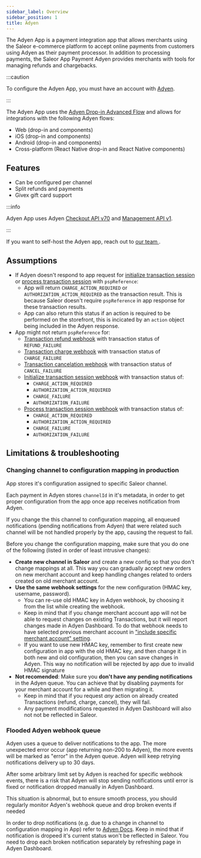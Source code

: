 ```yaml
---
sidebar_label: Overview
sidebar_position: 1
title: Adyen
---
```



<AppMetadata minSaleorVersion="3.14" />

The Adyen App is a payment integration app that allows merchants using the Saleor e-commerce platform to accept online payments from customers using Adyen as their payment processor. In addition to processing payments, the Saleor App Payment Adyen provides merchants with tools for managing refunds and chargebacks.

:::caution

To configure the Adyen App, you must have an account with [Adyen](https://www.adyen.com).

:::

The Adyen App uses the [Adyen Drop-in Advanced Flow](https://docs.adyen.com/online-payments/build-your-integration/advanced-flow/) and allows for integrations with the following Adyen flows:

- Web (drop-in and components)
- iOS (drop-in and components)
- Android (drop-in and components)
- Cross-platform (React Native drop-in and React Native components)

## Features

- Can be configured per channel
- Split refunds and payments
- Givex gift card support

:::info

Adyen App uses Adyen [Checkout API v70](https://docs.adyen.com/api-explorer/#/CheckoutService/v70/overview) and [Management API v1](https://docs.adyen.com/api-explorer/#/ManagementService/v1/overview).

:::

If you want to self-host the Adyen app, reach out to [our team <Mail size={12}/>](mailto:hello@saleor.io).

## Assumptions

- If Adyen doesn't respond to app request for [initialize transaction session](/developer/extending/webhooks/synchronous-events/transaction#initialize-transaction-session) or [process transaction session](/developer/extending/webhooks/synchronous-events/transaction#process-transaction-session) with `pspReference`:
  - App will return `CHARGE_ACTION_REQUIRED` or `AUTHORIZATION_ACTION_REQUIRED` as the transaction result. This is because Saleor doesn't require `pspReference` in app response for these transaction results.
  - App can also return this status if an action is required to be performed on the storefront, this is incicated by an `action` object being included in the Adyen response.
- App might not return `pspReference` for:
  - [Transaction refund webhook](/developer/extending/webhooks/synchronous-events/transaction#transaction-refund) with transaction status of `REFUND_FAILURE`
  - [Transaction charge webhook](/developer/extending/webhooks/synchronous-events/transaction#transaction-charge) with transaction status of `CHARGE_FAILURE`
  - [Transaction cancelation webhook](/developer/extending/webhooks/synchronous-events/transaction#transaction-cancelation) with transaction status of `CANCEL_FAILURE`
  - [Initialize transaction session webhook](/developer/extending/webhooks/synchronous-events/transaction#initialize-transaction-session) with transaction status of:
    - `CHARGE_ACTION_REQUIRED`
    - `AUTHORIZATION_ACTION_REQUIRED`
    - `CHARGE_FAILURE`
    - `AUTHORIZATION_FAILURE`
  - [Process transaction session webhook](/developer/extending/webhooks/synchronous-events/transaction#process-transaction-session) with transaction status of:
    - `CHARGE_ACTION_REQUIRED`
    - `AUTHORIZATION_ACTION_REQUIRED`
    - `CHARGE_FAILURE`
    - `AUTHORIZATION_FAILURE`

## Limitations & troubleshooting

### Changing channel to configuration mapping in production

App stores it's configuration assigned to specific Saleor channel.

Each payment in Adyen stores `channelId` in it's metadata, in order to get proper configuration from the app once app receives notification from Adyen.

If you change the this channel to configuration mapping, all enqueued notifications (pending notifications from Adyen) that were related such channel will be not handled properly by the app, causing the request to fail.

Before you change the configuration mapping, make sure that you do one of the following (listed in order of least intrusive changes):
- **Create new channel in Saleor** and create a new config so that you don't change mappings at all. This way you can gradually accept new orders on new merchant account and keep handling changes related to orders created on old merchant account.
- **Use the same webhook settings** for the new configuration (HMAC key, username, password).
  - You can re-use old HMAC key in Adyen webhook, by choosing it from the list while creating the webhook.
  - Keep in mind that if you change merchant account app will not be able to request changes on existing Transactions, but it will report changes made in Adyen Dashboard. To do that webhook needs to have selected previous merchant account in ["include specific merchant account" setting](https://docs.adyen.com/development-resources/webhooks/#set-up-webhooks-in-your-customer-area).
  - If you want to use new HMAC key, remember to first create new configuration in app with the old HMAC key, and then change it in both new and old configuration, then you can save changes in Adyen. This way no notification will be rejected by app due to invalid HMAC signature
- **Not recomended**: Make sure you **don't have any pending notifications** in the Adyen queue. You can achieve that by disabling payments for your merchant account for a while and then migrating it.
  - Keep in mind that if you request _any_ action on already created Transactions (refund, charge, cancel), they will fail.
  - Any payment modifications requested in Adyen Dashboard will also not not be reflected in Saleor.

### Flooded Adyen webhook queue

Adyen uses a queue to deliver notifications to the app. The more unexpected error occur (app returning non-200 to Adyen), the more events will be marked as "error" in the Adyen queue. Adyen will keep retrying notifications delivery up to 30 days.

After some arbitrary limit set by Adyen is reached for specific webhook events, there is a risk that Adyen will stop sending notifications until error is fixed or notification dropped manually in Adyen Dashboard.

This situation is abnormal, but to ensure smooth process, you should regularly monitor Adyen's webhook queue and drop broken events if needed

In order to drop notifications (e.g. due to a change in channel to configuration mapping in App) refer to [Adyen Docs](https://docs.adyen.com/development-resources/webhooks/troubleshoot/#ignore-notification). Keep in mind that if notification is dropeed it's current status won't be reflected in Saleor. You need to drop each broken notification separately by refreshing page in Adyen Dashboard.
